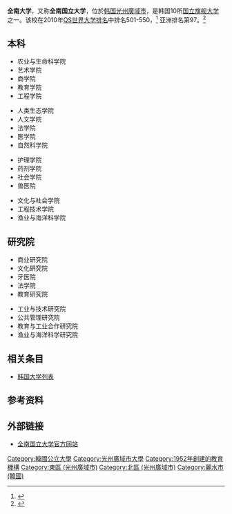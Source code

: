 {{Infobox university
|name            = 全南大学
|native_name     ={{lang|ko|전남대학교}}
|latin_name      =
|image_name      = 518memorial hall in Chonnam National University.JPG
|caption         = 全南大學518紀念館
|motto           = 真理、创造、服务<br/>{{lang|ko|진리·창조·봉사（眞理·創造·奉仕）}}
|established     = 1952年
|type            = 国立
|endowment       =
|staff           =
|faculty         = 1492
|president       = Jeong Byungseok
|provost         = PARK Choong Nyeon
|principal       =
|rector          =
|chancellor      =
|vice-chancellor =
|dean            =
|head_label      =
|head            =
|students        =
|undergrad       = 31,930 人
|postgrad        = 5,640 人
|doctoral        =
|city            = [[光州廣域市|光州廣域市]]
|state           = 
|country         = {{KR}}
|campus          =
|free            =
|colors          = [[绿色|绿色]]和[[金色|金色]]{{color box|#008000}}{{color box|#FFD700}}
|colours         =
|mascot          =
|nickname        =
|affiliations    =
|logo            = CNU.jpg
|website         = {{official URL}}
|coordinates     = {{coord|type:edu_region=KR-29|display=it}}
}}
{{Infobox Korean name
|title=Korean name
|hangul=전남대학교
|hanja=全南大學校
|rr=Jeonnam Daehakgyo
|mr=Chŏnnam Taehakkyo
|tablewidth=277
}}
'''全南大学'''，又称'''全南国立大学'''，位於[[韩国|韩国]][[光州廣域市|光州廣域市]]，是韩国10所[[韩国国立旗舰大学|国立旗舰大学]]之一。该校在2010年[[QS世界大学排名|QS世界大学排名]]中排名501-550，<ref>{{Cite web |url=http://www.topuniversities.com/institution/chonnam-national-university/wur |title=2010年QS世界大学排名 |accessdate=2011-06-11 |archive-date=2011-09-02 |archive-url=https://web.archive.org/web/20110902120916/http://www.topuniversities.com/institution/chonnam-national-university/wur |dead-url=no }}</ref> 亚洲排名第97。<ref>{{cite web|url=http://www.topuniversities.com/university-rankings/asian-university-rankings/2011?page=1|title=QS World University Asian Rankings 2010 Results|accessdate=2011-06-12|archive-date=2011-05-26|archive-url=https://web.archive.org/web/20110526081649/http://www.topuniversities.com/university-rankings/asian-university-rankings/2011?page=1|dead-url=no}}</ref>

==本科==
{{col-begin}}{{col-break}}
*农业与生命科学院{{spaces|10}}
*艺术学院
*商学院
*教育学院
*工程学院
{{col-break}}
*人类生态学院{{spaces|10}}
*人文学院
*法学院
*医学院
*自然科学院
{{col-break}}
*护理学院{{spaces|10}}
*药剂学院
*社会学院
*兽医院
{{col-break}}
*文化与社会学院
*工程技术学院
*渔业与海洋科学院{{spaces|10}}
{{col-end}}
==研究院==
{{col-begin}}{{col-break}}
*商业研究院
*文化研究院{{spaces|10}}
*牙医院
*法学院
*教育研究院 
{{col-break}}
*工业与技术研究院{{spaces|10}}
*公共管理研究院
*教育与工业合作研究院
*渔业与海洋科学研究院 
{{col-end}}

==相关条目==
*[[韩国大学列表|韩国大学列表]]

==参考资料==
{{reflist}}

==外部链接==
{{Commons category|Chonnam National University}}
*[http://www.chonnam.ac.kr/ 全南国立大学官方网站] {{Wayback|url=http://www.chonnam.ac.kr/ |date=20070306215229 }}

{{大韓民國醫學專門大學院}}
{{韓國國立旗艦大學}}
{{DEFAULTSORT:Chonnam}}

[[Category:韓國公立大學|Category:韓國公立大學]]
[[Category:光州廣域市大學|Category:光州廣域市大學]]
[[Category:1952年創建的教育機構|Category:1952年創建的教育機構]]
[[Category:東區_(光州廣域市)|Category:東區 (光州廣域市)]]
[[Category:北區_(光州廣域市)|Category:北區 (光州廣域市)]]
[[Category:麗水市_(韓國)|Category:麗水市 (韓國)]]